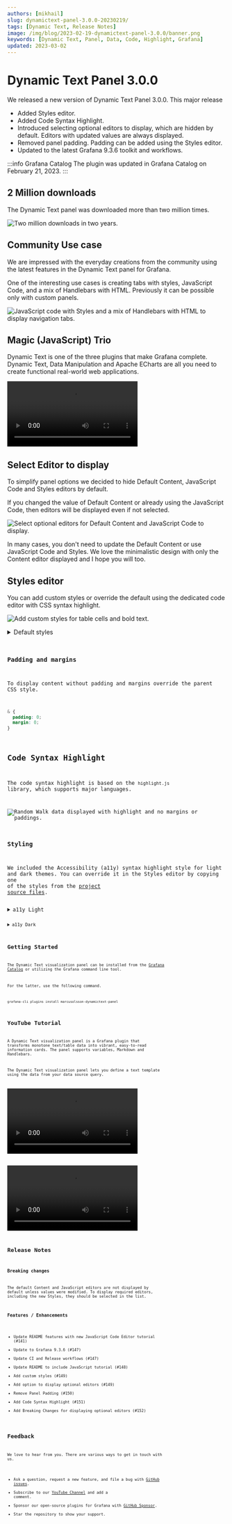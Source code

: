 ```yaml
---
authors: [mikhail]
slug: dynamictext-panel-3.0.0-20230219/
tags: [Dynamic Text, Release Notes]
image: /img/blog/2023-02-19-dynamictext-panel-3.0.0/banner.png
keywords: [Dynamic Text, Panel, Data, Code, Highlight, Grafana]
updated: 2023-03-02
---
```



# Dynamic Text Panel 3.0.0

We released a new version of Dynamic Text Panel 3.0.0. This major release

- Added Styles editor.
- Added Code Syntax Highlight.
- Introduced selecting optional editors to display, which are hidden by default. Editors with updated values are always displayed.
- Removed panel padding. Padding can be added using the Styles editor.
- Updated to the latest Grafana 9.3.6 toolkit and workflows.

:::info Grafana Catalog
The plugin was updated in Grafana Catalog on February 21, 2023.
:::

## 2 Million downloads

The Dynamic Text panel was downloaded more than two million times.

<Image
  title="Two million downloads in two years."
  src="/img/blog/2023-02-19-dynamictext-panel-3.0.0/downloads.png"
  lazy={false}
/>

## Community Use case

We are impressed with the everyday creations from the community using the latest features in the Dynamic Text panel for Grafana.

One of the interesting use cases is creating tabs with styles, JavaScript Code, and a mix of Handlebars with HTML. Previously it can be possible only with custom panels.

<Image
  title="JavaScript code with Styles and a mix of Handlebars with HTML to display navigation tabs."
  src="/img/blog/2023-02-19-dynamictext-panel-3.0.0/example.png"
/>

## Magic (JavaScript) Trio

Dynamic Text is one of the three plugins that make Grafana complete. Dynamic Text, Data Manipulation and Apache ECharts are all you need to create functional real-world web applications.

<Video
  src="https://www.youtube.com/embed/wPr4gZYzUVA"
  title="Dynamic Text, Data Manipulation and Apache ECharts plugins."
/>

## Select Editor to display

To simplify panel options we decided to hide Default Content, JavaScript Code and Styles editors by default.

If you changed the value of Default Content or already using the JavaScript Code, then editors will be displayed even if not selected.

<Image
  title="Select optional editors for Default Content and JavaScript Code to display."
  src="/img/blog/2023-02-19-dynamictext-panel-3.0.0/select.png"
/>

In many cases, you don't need to update the Default Content or use JavaScript Code and Styles. We love the minimalistic design with only the Content editor displayed and I hope you will too.

## Styles editor

You can add custom styles or override the default using the dedicated code editor with CSS syntax highlight.

<Image
  title="Add custom styles for table cells and bold text."
  src="/img/blog/2023-02-19-dynamictext-panel-3.0.0/styles.png"
/>

<details>
  <summary>Default styles</summary>

<Code
  url="https://github.com/VolkovLabs/volkovlabs-dynamictext-panel/blob/main/src/styles.ts"
  language="js"
/>

</details>

### Padding and margins

To display content without padding and margins override the parent CSS style.

```css
& {
  padding: 0;
  margin: 0;
}
```

## Code Syntax Highlight

The code syntax highlight is based on the `highlight.js` library, which supports major languages.

<Image
  title="Random Walk data displayed with highlight and no margins or paddings."
  src="/img/blog/2023-02-19-dynamictext-panel-3.0.0/highlight.png"
/>

### Styling

We included the Accessibility (a11y) syntax highlight style for light and dark themes. You can override it in the Styles editor by copying one of the styles from the [project source files](https://github.com/highlightjs/highlight.js/tree/main/src/styles).

<details>
  <summary>a11y Light</summary>

<Code
  url="https://github.com/highlightjs/highlight.js/blob/main/src/styles/a11y-light.css"
  language="css"
/>

</details>

<details>
  <summary>a11y Dark</summary>

<Code
  url="https://github.com/highlightjs/highlight.js/blob/main/src/styles/a11y-dark.css"
  language="css"
/>

</details>

## Getting Started

The Dynamic Text visualization panel can be installed from the [Grafana Catalog](https://grafana.com/grafana/plugins/marcusolsson-dynamictext-panel/) or utilizing the Grafana command line tool.

For the latter, use the following command.

```bash
grafana-cli plugins install marcusolsson-dynamictext-panel
```

## YouTube Tutorial

A Dynamic Text visualization panel is a Grafana plugin that transforms monotone text/table data into vibrant, easy-to-read information cards. The panel supports variables, Markdown and Handlebars.

The Dynamic Text visualization panel lets you define a text template using the data from your data source query.

<Video
  src="https://www.youtube.com/embed/MpNZ4Yl-p0U"
  title="Markdown, HTML and Handlebars to transform data visualizations."
/>

<Video
  src="https://www.youtube.com/embed/lJqk5Gobec4"
  title="JavaScript code in the Dynamic text panel."
/>

## Release Notes

### Breaking changes

The default Content and JavaScript editors are not displayed by default unless values were modified.
To display required editors, including the new Styles, they should be selected in the list.

### Features / Enhancements

- Update README features with new JavaScript Code Editor tutorial (#141)
- Update to Grafana 9.3.6 (#147)
- Update CI and Release workflows (#147)
- Update README to include JavaScript tutorial (#148)
- Add custom styles (#149)
- Add option to display optional editors (#149)
- Remove Panel Padding (#150)
- Add Code Syntax Highlight (#151)
- Add Breaking Changes for displaying optional editors (#152)

## Feedback

We love to hear from you. There are various ways to get in touch with us.

- Ask a question, request a new feature, and file a bug with [GitHub issues](https://github.com/volkovlabs/volkovlabs-dynamictext-panel/issues/new/choose).
- Subscribe to our [YouTube Channel](https://www.youtube.com/@volkovlabs) and add a comment.
- Sponsor our open-source plugins for Grafana with [GitHub Sponsor](https://github.com/sponsors/VolkovLabs).
- Star the repository to show your support.
